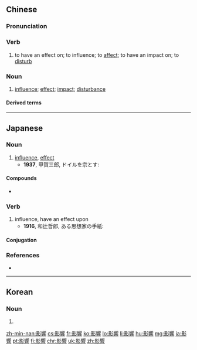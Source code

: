 {{also|影响}}
==Chinese==
{{zh-forms|s=影响}}

===Pronunciation===
{{zh-pron
|m=yǐngxiǎng
|c=jing2 hoeng2
|h=pfs=yáng-hióng
|ma=Zh-yǐngxiǎng.ogg
|mn=qz,tw,xm:éng-hióng/zz:éng-hiáng
|cat=v,n
}}

===Verb===
{{zh-verb}}

# to have an effect on; to influence; to [[affect]]; to have an impact on; to [[disturb]]

===Noun===
{{zh-noun}}

# [[influence]]; [[effect]]; [[impact]]; [[disturbance]] {{zh-mw|m:股}}
#: {{zh-x|巨大 影響|tremendous '''influence'''}}

====Derived terms====
{{zh-der|影響力}}

{{zh-cat|Beginning}}

----

==Japanese==
{{ja-kanjitab|えい|きょう|yomi=on}}

===Noun===
{{ja-noun|えいきょう}}

# [[influence]], [[effect]]
#* '''1937''', 甲賀三郎, ドイルを宗とす:
#*: {{ja-usex|多少の'''影響'''を受けているかも知れぬ。|たしょう の '''えいきょう''' を うけて いる かもしれぬ。|It may perchance be influenced to some degree.}}

====Compounds====
* {{l/ja|影響力}}

===Verb===
{{ja-verb-suru|tr=intrans|えいきょう}}

# influence, have an effect upon
#* '''1916''', 和辻哲郎, ある思想家の手紙:
#*: {{ja-usex|親たちの顔に現われたこういう気持ちはすぐ子供に'''影響'''しました。|おや-たち の かお に あらわれた こう いう きもち は すぐ こども に '''えいきょう''' しました。|The feeling that showed on the parents' faces had an immediate effect on the children.}}

====Conjugation====
{{ja-suru|えいきょう}}

===References===
* {{R:Shogakukan}}

----

==Korean==
{{ko-hanjatab}}

===Noun===
{{ko-noun|rv=yeonghyang|hangeul=영향}}

# {{hanja form of|영향|[[influence]]; [[effect]]}}

[[zh-min-nan:影響]]
[[cs:影響]]
[[fr:影響]]
[[ko:影響]]
[[lo:影響]]
[[li:影響]]
[[hu:影響]]
[[mg:影響]]
[[ja:影響]]
[[pt:影響]]
[[fi:影響]]
[[chr:影響]]
[[uk:影響]]
[[zh:影響]]
